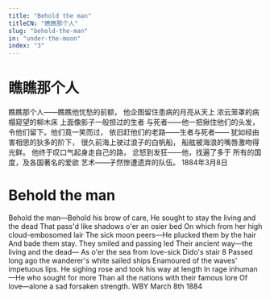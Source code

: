 ```yaml
---
title: "Behold the man"
titleCN: "瞧瞧那个人"
slug: "behold-the-man"
in: "under-the-moon"
index: "3"
---
```


# 瞧瞧那个人

瞧瞧那个人——瞧瞧他忧愁的前额，
他企图留住患病的月亮从天上
浓云笼罩的病榻窥望的柳木床
上面像影子一般掠过的生者
与死者——他一把揪住他们的头发，
令他们留下。他们竟一笑而过，
依旧赶他们的老路——生者与死者——
犹如经由害相思的狄多的阶下，
很久前海上驶过浪子的白帆船，
船舷被海浪的嘴唇激吻得光鲜。
他终于叹口气起身走自己的路，
忿怒到发狂——他，找遍了多于
所有的国度，及各国著名的爱欲
艺术——孑然惨遭遗弃的队伍。
1884年3月8日

# Behold the man

Behold the man—Behold his brow of care,
He sought to stay the living and the dead
That pass'd like shadows o'er an osier bed
On which from her high cloud-embosomed lair
The sick moon peers—He plucked them by the hair
And bade them stay. They smiled and passing led
Their ancient way—the living and the dead—
As o'er the sea from love-sick Dido's stair   8
Passed long ago the wanderer's white sailed ships
Enamoured of the waves' impetuous lips.
He sighing rose and took his way at length
In rage inhuman—He who sought for more
Than all the nations with their famous lore
Of love—alone a sad forsaken strength.
WBY
March 8th 1884
